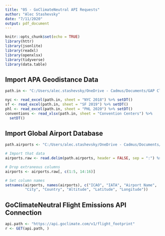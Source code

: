 ```yaml
---
title: "05 - GoClimateNeutral API Requests"
author: "Alec Stashevsky"
date: "7/11/2020"
output: pdf_document
---
```


```r
knitr::opts_chunk$set(echo = TRUE)
library(httr)
library(jsonlite)
library(readxl)
library(openxlsx)
library(tidyverse)
library(data.table)
```

## Import APA Geodistance Data
```r
path.in <- "C:/Users/alec.stashevsky/OneDrive - Cadmus/Documents/GAP Climate Research/GeoData/APA Geodistance Data.xlsx"

nyc <- read_excel(path.in, sheet = "NYC 2018") %>% setDT()
sf <- read_excel(path.in, sheet = "SF 2019") %>% setDT()
phl <- read_excel(path.in, sheet = "PHL 2020") %>% setDT()
conventions <- read_xlsx(path.in, sheet = "Convention Centers") %>%
  setDT()
```

## Import Global Airport Database 
```r
path.airports <- "C:/Users/alec.stashevsky/OneDrive - Cadmus/Documents/GAP Climate Research/GlobalAirportDatabase/GlobalAirportDatabase.txt"

# Import that data
airports.raw <- read.delim(path.airports, header = FALSE, sep = ":") %>% setDT()

# Drop extraneous columns
airports <- airports.raw[, c(1:5, 14:16)]

# Set column names
setnames(airports, names(airports), c("ICAO", "IATA", "Airport Name",
         "City", "Country", "Altitude", "Latitude", "Longitude"))
```








## GoClimateNeutral Flight Emissions API Connection

```r
api.path <- "https://api.goclimate.com/v1/flight_footprint"
r <- GET(api.path, )



```